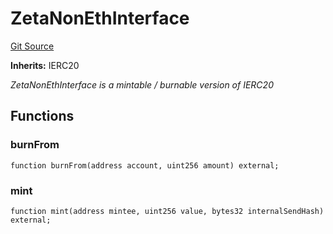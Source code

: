 # ZetaNonEthInterface
[Git Source](https://github.com/zeta-chain/protocol-contracts/blob/main/docs/src/contracts/evm/legacy/ZetaNonEthInterface.sol)

**Inherits:**
IERC20

*ZetaNonEthInterface is a mintable / burnable version of IERC20*


## Functions
### burnFrom


```solidity
function burnFrom(address account, uint256 amount) external;
```

### mint


```solidity
function mint(address mintee, uint256 value, bytes32 internalSendHash) external;
```

